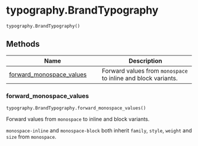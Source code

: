 # typography.BrandTypography { #brand_yaml.typography.BrandTypography }

`typography.BrandTypography()`




## Methods

| Name | Description |
| --- | --- |
| [forward_monospace_values](#brand_yaml.typography.BrandTypography.forward_monospace_values) | Forward values from `monospace` to inline and block variants. |

### forward_monospace_values { #brand_yaml.typography.BrandTypography.forward_monospace_values }

`typography.BrandTypography.forward_monospace_values()`

Forward values from `monospace` to inline and block variants.

`monospace-inline` and `monospace-block` both inherit `family`, `style`,
`weight` and `size` from `monospace`.